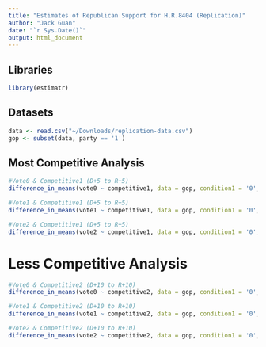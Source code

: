 ```yaml
---
title: "Estimates of Republican Support for H.R.8404 (Replication)"
author: "Jack Guan"
date: "`r Sys.Date()`"
output: html_document
---
```


## Libraries

```r
library(estimatr)
```

## Datasets

```r
data <- read.csv("~/Downloads/replication-data.csv")
gop <- subset(data, party == '1')
```

## Most Competitive Analysis

```r
#Vote0 & Competitive1 (D+5 to R+5)
difference_in_means(vote0 ~ competitive1, data = gop, condition1 = '0', condition2 = '1')

#Vote1 & Competitive1 (D+5 to R+5)
difference_in_means(vote1 ~ competitive1, data = gop, condition1 = '0', condition2 = '1')

#Vote2 & Competitive1 (D+5 to R+5)
difference_in_means(vote2 ~ competitive1, data = gop, condition1 = '0', condition2 = '1')
```

# Less Competitive Analysis

```r
#Vote0 & Competitive2 (D+10 to R+10)
difference_in_means(vote0 ~ competitive2, data = gop, condition1 = '0', condition2 = '1')

#Vote1 & Competitive2 (D+10 to R+10)
difference_in_means(vote1 ~ competitive2, data = gop, condition1 = '0', condition2 = '1')

#Vote2 & Competitive2 (D+10 to R+10)
difference_in_means(vote2 ~ competitive2, data = gop, condition1 = '0', condition2 = '1')
```
